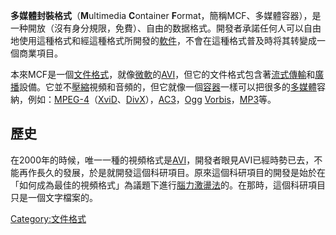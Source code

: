 {{unreferenced|time=2013-08-10T13:57:52+00:00}}
{{noteTA
|G1=IT
}}
'''多媒體封裝格式'''（'''M'''ultimedia '''C'''ontainer '''F'''ormat，簡稱MCF、多媒體容器），是一种開放（沒有身分規限，免費）、自由的数据格式。開發者承諾任何人可以自由地使用這種格式和經這種格式所開發的[[軟件|軟件]]，不會在這種格式普及時将其转變成一個商業項目。

本來MCF是一個[[文件格式|文件格式]]，就像[[微軟|微軟]]的[[AVI|AVI]]，但它的文件格式包含著[[流式傳輸|流式傳輸]]和[[廣播|廣播]]設備。它並不[[數據壓縮|壓縮]]視頻和音頻的，但它就像一個[[容器|容器]]一樣可以把很多的[[多媒體|多媒體]]容納，例如：[[MPEG-4|MPEG-4]]（[[XviD|XviD]]、[[DivX|DivX]]），[[AC3|AC3]]，[[Ogg|Ogg]] [[Vorbis|Vorbis]]，[[MP3|MP3]]等。

==歷史==
在2000年的時候，唯一一種的視頻格式是[[AVI|AVI]]，開發者眼見AVI已經時勢已去，不能再作長久的發展，於是就開發這個科研項目。原來這個科研項目的開發是始於在「如何成為最佳的視頻格式」為議題下進行[[腦力激盪法|腦力激盪法]]的。在那時，這個科研項目只是一個文字檔案的。

[[Category:文件格式|Category:文件格式]]